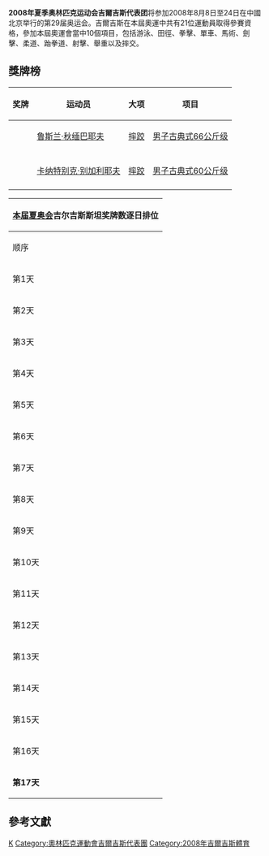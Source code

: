 {{Infobox Country Olympics
|NOC=KGZ
|games=2008年夏季
|competitors='''21'''
|sports='''10'''
|flagbearer=[[Talant_Dzhanagulov|Talant Dzhanagulov]] (開幕)<br>[[Bazar_Bazarguruev|Bazar Bazarguruev]] (閉幕)
|gold=0
|silver=1
|bronze=1
|rank=64
|officials=
}}

'''2008年夏季奥林匹克运动会吉爾吉斯代表团'''将参加2008年8月8日至24日在中國北京举行的第29届奥运会。吉爾吉斯在本屆奧運中共有21位運動員取得參賽資格，參加本屆奧運會當中10個項目，包括游泳、田徑、拳擊、單車、馬術、劍擊、柔道、跆拳道、射擊、舉重以及摔交。

== 獎牌榜 ==
{| class="wikitable sortable" style="font-size:88%"
|-
! 奖牌
! 运动员
! 大项
! 项目
|-
| {{silver medal}} || [[鲁斯兰·秋缅巴耶夫|鲁斯兰·秋缅巴耶夫]] || [[2008年夏季奥林匹克运动会摔跤比赛|摔跤]] || [[2008年夏季奧林匹克運動會摔跤比賽—男子古典式66公斤級|男子古典式66公斤级]]
|-

|-
| {{bronze medal}} || [[卡纳特别克·别加利耶夫|卡纳特别克·别加利耶夫]] || [[2008年夏季奥林匹克运动会摔跤比赛|摔跤]] || [[2008年夏季奧林匹克運動會摔跤比賽—男子古典式60公斤級|男子古典式60公斤级]]
|-
|}


{|  class="wikitable" style="font-size:85%" align="right" 
|- bgcolor="#efefef"
!colspan=7|[[2008年夏季奥林匹克运动会|本届夏奥会]]'''吉尔吉斯斯坦奖牌数逐日排位'''
|- style="text-align:center;"
|顺序
|[[2008年8月|8月]]
|'''位次'''
| bgcolor="gold" |金牌
| bgcolor="silver" |银牌
| bgcolor="CC9966" |铜牌
|奖牌
|- style="text-align:center;"
|第1天
|8日
|－
|－
|－
|－
|－
|- style="background:#ccccff; text-align:center;"
|第2天
|9日
|－
|－
|－
|－
|－
|- style="text-align:center;"
|第3天
|10日
|－
|－
|－
|－
|－
|- style="background:#ccccff; text-align:center;"
|第4天
|11日
|－
|－
|－
|－
|－
|- style="text-align:center;"
|第5天
|12日
|35
|0
|0
|1
|1
|- style="background:#ccccff; text-align:center;"
|第6天
|13日
|27
|0
|1
|1
|2
|- style="text-align:center;"
|第7天
|14日
|30
|0
|1
|1
|2
|- style="background:#ccccff; text-align:center;"
|第8天
|15日
|
|
|
|
|
|- style="text-align:center;"
|第9天
|16日
|
|
|
|
|
|- style="background:#ccccff; text-align:center;"
|第10天
|17日
|
|
|
|
|
|- style="text-align:center;"
|第11天
|18日
|
|
|
|
|
|- style="background:#ccccff; text-align:center;"
|第12天
|19日
|
|
|
|
|
|- style="text-align:center;"
|第13天
|20日
|
|
|
|
|
|- style="background:#ccccff; text-align:center;"
|第14天
|21日
|
|
|
|
|
|- style="text-align:center;"
|第15天
|22日
|
|
|
|
|
|- style="background:#ccccff; text-align:center;"
|第16天
|23日
|
|
|
|
|
|- style="background:#ccccff; text-align:center;"
|'''第17天'''
|'''24日'''
|
|
|
|
|
|}

== 參考文獻 ==
{{reflist}}

{{NOCin2008SummerOlympics}}

[[Category:2008年夏季奧林匹克運動會代表團|K]]
[[Category:奧林匹克運動會吉爾吉斯代表團|Category:奧林匹克運動會吉爾吉斯代表團]]
[[Category:2008年吉爾吉斯體育|Category:2008年吉爾吉斯體育]]